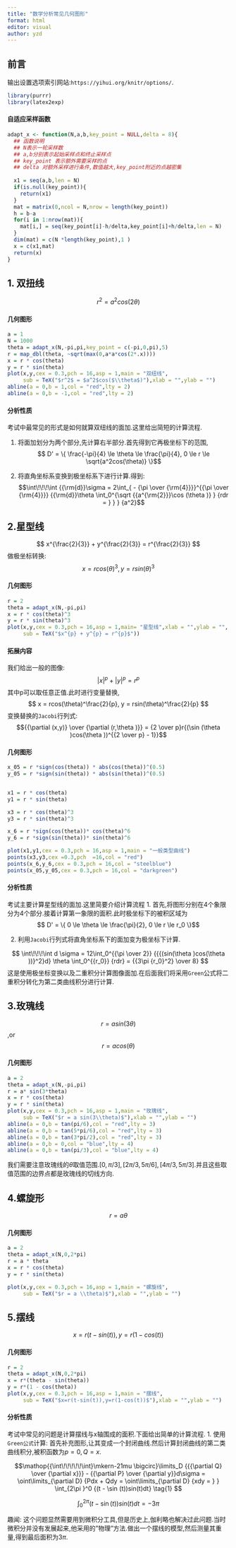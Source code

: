 ```yaml
---
title: "数学分析常见几何图形"
format: html
editor: visual
author: yzd
---
```


## 前言

输出设置选项索引网站:`https://yihui.org/knitr/options/`.

```r
library(purrr)
library(latex2exp)
```

#### 自适应采样函数

```r
adapt_x <- function(N,a,b,key_point = NULL,delta = 8){
  ## 函数说明
  ## N表示一轮采样数
  ## a,b分别表示起始采样点和终止采样点
  ## key_point 表示额外需要采样的点
  ## delta 对额外采样进行条件,数值越大,key_point附近的点越密集
  
  x1 = seq(a,b,len = N)
  if(is.null(key_point)){
    return(x1)
  }
  mat = matrix(0,ncol = N,nrow = length(key_point))
  h = b-a
  for(i in 1:nrow(mat)){
    mat[i,] = seq(key_point[i]-h/delta,key_point[i]+h/delta,len = N)
  }
  dim(mat) = c(N *length(key_point),1 )
  x = c(x1,mat)
  return(x)
}
```

## 1. 双扭线

$$
 r^2 = a^2cos(2\theta)
$$

#### 几何图形

```r
a = 1
N = 1000
theta = adapt_x(N,-pi,pi,key_point = c(-pi,0,pi),5)
r = map_dbl(theta, ~sqrt(max(0,a*a*cos(2*.x))))
x = r * cos(theta)
y = r * sin(theta)
plot(x,y,cex = 0.3,pch = 16,asp = 1,main = "双纽线",
     sub = TeX("$r^2$ = $a^2$cos($\\theta$)"),xlab = "",ylab = "")
abline(a = 0,b = 1,col = "red",lty = 2)
abline(a = 0,b = -1,col = "red",lty = 2)

```

#### 分析性质

考试中最常见的形式是如何就算双纽线的面加.这里给出简短的计算流程.

1.  将面加划分为两个部分,先计算右半部分.首先得到它再极坐标下的范围, $$
    D' = \{ \frac{-\pi}{4} \le \theta \le \frac{\pi}{4},
    0 \le r \le \sqrt{a^2cos(\theta)}
    \}$$

2.  将直角坐标系变换到极坐标系下进行计算.得到: $$\int\!\!\!\int {{\rm{d}}\sigma  = 2\int_{ - {\pi  \over {\rm{4}}}}^{{\pi  \over {\rm{4}}}} {{\rm{d}}\theta \int_0^{\sqrt {{a^{\rm{2}}}\cos (\theta )} } {rdr = } } } {a^2}$$

## 2.星型线

$$
x^{\frac{2}{3}} + y^{\frac{2}{3}} = r^{\frac{2}{3}}
$$ 做极坐标转换: $$
x = rcos(\theta)^3,y = rsin(\theta)^3
$$

#### 几何图形

```r
r = 2
theta = adapt_x(N,-pi,pi)
x = r * cos(theta)^3
y = r * sin(theta)^3
plot(x,y,cex = 0.3,pch = 16,asp = 1,main= "星型线",xlab = "",ylab = "",
     sub = TeX("$x^{p} + y^{p} = r^{p}$"))
```

#### 拓展内容

我们给出一般的图像: $$
\left|x \right|^{p} + \left|y \right|^{p} = r^{p}
$$ 其中p可以取任意正值.此时进行变量替换, $$
x = rcos(\theta)^\frac{2}{p},
y = rsin(\theta)^\frac{2}{p}
$$ 变换替换的`Jacobi`行列式: $${{\partial (x,y)} \over {\partial (r,\theta )}} = {2 \over p}r{(\sin (\theta )cos(\theta ))^{{2 \over p} - 1}}$$

#### 几何图形

```r
x_05 = r *sign(cos(theta)) * abs(cos(theta))^(0.5)
y_05 = r *sign(sin(theta)) * abs(sin(theta))^(0.5)


x1 = r * cos(theta)
y1 = r * sin(theta)

x3 = r * cos(theta)^3
y3 = r * sin(theta)^3

x_6 = r *sign(cos(theta))* cos(theta)^6
y_6 = r *sign(sin(theta))* sin(theta)^6

plot(x1,y1,cex = 0.3,pch = 16,asp = 1,main = "一般类型曲线")
points(x3,y3,cex =0.3,pch  =16,col = "red")
points(x_6,y_6,cex = 0.3,pch = 16,col = "steelblue")
points(x_05,y_05,cex = 0.3,pch = 16,col = "darkgreen")
```

#### 分析性质

考试主要计算星型线的面加.这里简要介绍计算流程 1. 首先,将图形分别在4个象限分为4个部分.接着计算第一象限的面积.此时极坐标下的被积区域为 $$
D' = \{ 0 \le \theta \le \frac{\pi}{2},
0 \le r \le r_0 
\}$$

2.  利用`Jacobi`行列式将直角坐标系下的面加变为极坐标下计算.

$$
\int\!\!\!\int d \sigma  = 12\int_0^{{\pi  \over 2}} {{{(sin(\theta )cos(\theta ))}^2}d} \theta \int_0^{{r_0}} {rdr}  = {{3\pi {r_0}^2} \over 8}
$$ 这是使用极坐标变换以及二重积分计算图像面加.在后面我们将采用`Green`公式将二重积分转化为第二类曲线积分进行计算.

## 3.玫瑰线

$$
r = asin(3\theta)
$$ ,or $$
r = a cos(\theta)
$$

#### 几何图形

```r
a = 2
theta = adapt_x(N,-pi,pi)
r = a* sin(3*theta)
x = r * cos(theta)
y = r * sin(theta)
plot(x,y,cex = 0.3,pch = 16,asp = 1,main = "玫瑰线",
     sub = TeX("$r = a sin(3\\theta)$"),xlab = "",ylab = "")
abline(a = 0,b = tan(pi/6),col = "red",lty = 3)
abline(a = 0,b = tan(5*pi/6),col = "red",lty = 3)
abline(a = 0,b = tan(3*pi/2),col = "red",lty = 3)
abline(a = 0,b = 0,col = "blue",lty = 4)
abline(a = 0,b = tan(pi/3),col = "blue",lty = 4)
```

我们需要注意玫瑰线的$\theta$取值范围.$[0,\pi/3],[2\pi/3,5\pi/6],[4\pi/3,5\pi/3]$.并且这些取值范围的边界点都是玫瑰线的切线方向.

## 4.螺旋形

$$
 r = a\theta
$$

#### 几何图形

```r
a = 2
theta = adapt_x(N,0,2*pi)
r = a * theta
x = r * cos(theta)
y = r * sin(theta)

plot(x,y,cex = 0.3,pch = 16,asp = 1,main = "螺旋线",
     sub = TeX("$r = a \\theta)$"),xlab = "",ylab = "")

```

## 5.摆线

$$
 x = r(t - sin(t)),y = r (1 - cos(t))
$$

#### 几何图形

```r
r = 2
theta = adapt_x(N,0,2*pi)
x = r*(theta - sin(theta))
y = r*(1 - cos(theta))
plot(x,y,cex = 0.3,pch = 16,asp = 1,main = "摆线",
     sub = TeX("$x=r(t-sin(t)),y=r(1-cos(t))$"),xlab = "",ylab = "")

```

#### 分析性质

考试中常见的问题是计算摆线与x轴围成的面积.下面给出简单的计算流程. 1. 使用`Green公式`计算: 首先补充图形,让其变成一个封闭曲线.然后计算封闭曲线的第二类曲线积分,被积函数为$p = 0,Q = x$.

$$\mathop{{\int\!\!\!\!\!\int}\mkern-21mu \bigcirc}\limits_D 
 {{{\partial Q} \over {\partial x}}}  - {{\partial P} \over {\partial y}}d\sigma  = \oint\limits_{\partial D} {Pdx + Qdy = \oint\limits_{\partial D} {xdy = } } \int_{2\pi }^0 {(t - \sin (t))sin(t)dt}  \tag{1}
 $$

$$\int_0^{2\pi } {(t - \sin (t))sin(t)dt}  =  - 3\pi \tag{2} $$

趣闻: 这个问题显然需要用到微积分工具,但是历史上,伽利略也解决过此问题.当时微积分并没有发展起来,他采用的"物理"方法.做出一个摆线的模型,然后测量其重量,得到最后面积为$3\pi$.
